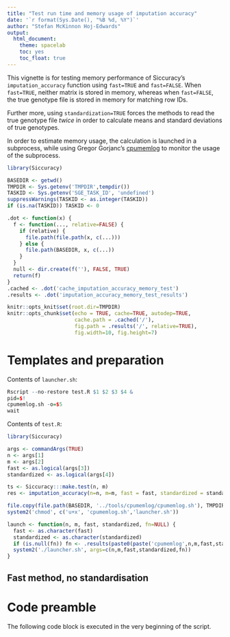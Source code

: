 ```yaml
---
title: "Test run time and memory usage of imputation accuracy"
date: '`r format(Sys.Date(), "%B %d, %Y")`'
author: "Stefan McKinnon Hoj-Edwards"
output: 
  html_document: 
    theme: spacelab
    toc: yes
    toc_float: true
---
```


This vignette is for testing memory performance of Siccuracy's `imputation_accuracy` function using 
`fast=TRUE` and `fast=FALSE`. When `fast=TRUE`, neither matrix is stored in memory, whereas when `fast=FALSE`,
the true genotype file is stored in memory for matching row IDs.

Further more, using `standardization=TRUE` forces the methods to read the true genotype file *twice* in order to calculate means and standard deviations of true genotypes.

In order to estimate memory usage, the calculation is launched in a subprocess, while using Gregor Gorjanc's [cpumemlog](https://github.com/gregorgorjanc/cpumemlog) to monitor the usage of the subprocess.

```r
library(Siccuracy)

BASEDIR <- getwd()
TMPDIR <- Sys.getenv('TMPDIR',tempdir())
TASKID <- Sys.getenv('SGE_TASK_ID', 'undefined')
suppressWarnings(TASKID <- as.integer(TASKID))
if (is.na(TASKID)) TASKID <- 0

.dot <- function(x) {
  f <- function(..., relative=FALSE) {
    if (relative) {
      file.path(file.path(x, c(...)))
    } else {
      file.path(BASEDIR, x, c(...))
    }
  } 
  null <- dir.create(f(''), FALSE, TRUE)
  return(f)
}
.cached <- .dot('cache_imputation_accuracy_memory_test')
.results <- .dot('imputation_accuracy_memory_test_results')

knitr::opts_knit$set(root.dir=TMPDIR)
knitr::opts_chunk$set(echo = TRUE, cache=TRUE, autodep=TRUE, 
                      cache.path = .cached('/'), 
                      fig.path = .results('/', relative=TRUE), 
                      fig.width=10, fig.height=7)


```

# Templates and preparation

Contents of `launcher.sh`:
```r
Rscript --no-restore test.R $1 $2 $3 $4 &
pid=$!
cpumemlog.sh -o=$5
wait
```

Contents of `test.R`:

```r
library(Siccuracy)

args <- commandArgs(TRUE)
n <- args[1]
m <- args[2]
fast <- as.logical(args[3])
standardized <- as.logical(args[4])

ts <- Siccuracy:::make.test(n, m)
res <- imputation_accuracy(n=n, m=m, fast = fast, standardized = standardized)
```

```r
file.copy(file.path(BASEDIR, '../tools/cpumemlog/cpumemlog.sh'), TMPDIR, overwrite = TRUE)
system2('chmod', c('u+x', 'cpumemlog.sh','launcher.sh'))

launch <- function(n, m, fast, standardized, fn=NULL) {
  fast <- as.character(fast)
  standardized <- as.character(standardized)
  if (is.null(fn)) fn <- .results(paste0(paste('cpumemlog',n,m,fast,standardized,sep='_'), '.txt'))
  system2('./launcher.sh', args=c(n,m,fast,standardized,fn))
}
```

## Fast method, no standardisation


# Code preamble

The following code block is executed in the very beginning of the script.
```r
```